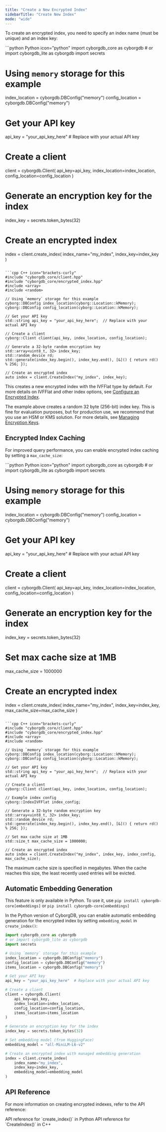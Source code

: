 ```yaml
---
title: "Create a New Encrypted Index"
sidebarTitle: "Create New Index"
mode: "wide"
---
```


To create an encrypted index, you need to specify an index name (must be unique) and an index key:

<CodeGroup>
```python Python icon="python"
import cyborgdb_core as cyborgdb
# or import cyborgdb_lite as cyborgdb
import secrets

# Using `memory` storage for this example
index_location = cyborgdb.DBConfig("memory") 
config_location = cyborgdb.DBConfig("memory")

# Get your API key
api_key = "your_api_key_here"  # Replace with your actual API key

# Create a client
client = cyborgdb.Client(
    api_key=api_key, 
    index_location=index_location, 
    config_location=config_location
)

# Generate an encryption key for the index
index_key = secrets.token_bytes(32)

# Create an encrypted index
index = client.create_index(
    index_name="my_index", 
    index_key=index_key
)
```

```cpp C++ icon="brackets-curly"
#include "cyborgdb_core/client.hpp"
#include "cyborgdb_core/encrypted_index.hpp"
#include <array>
#include <random>

// Using `memory` storage for this example
cyborg::DBConfig index_location(cyborg::Location::kMemory); 
cyborg::DBConfig config_location(cyborg::Location::kMemory);

// Get your API key
std::string api_key = "your_api_key_here";  // Replace with your actual API key

// Create a client
cyborg::Client client(api_key, index_location, config_location);

// Generate a 32-byte random encryption key
std::array<uint8_t, 32> index_key;
std::random_device rd;
std::generate(index_key.begin(), index_key.end(), [&]() { return rd() % 256; });

// Create an encrypted index
auto index = client.CreateIndex("my_index", index_key);
```
</CodeGroup>

This creates a new encrypted index with the IVFFlat type by default. For more details on IVFFlat and other index options, see [Configure an Encrypted Index](../advanced/configure-index).

<Warning>The example above creates a random 32 byte (256-bit) index key.
This is fine for evaluation purposes, but for production use, we recommend that you use an HSM or KMS solution.
For more details, see [Managing Encryption Keys](../advanced/managing-keys).</Warning>

## Encrypted Index Caching

For improved query performance, you can enable encrypted index caching by setting a `max_cache_size`:

<CodeGroup>
```python Python icon="python"
import cyborgdb_core as cyborgdb
# or import cyborgdb_lite as cyborgdb
import secrets

# Using `memory` storage for this example
index_location = cyborgdb.DBConfig("memory") 
config_location = cyborgdb.DBConfig("memory")

# Get your API key
api_key = "your_api_key_here"  # Replace with your actual API key

# Create a client
client = cyborgdb.Client(
    api_key=api_key, 
    index_location=index_location, 
    config_location=config_location
)

# Generate an encryption key for the index
index_key = secrets.token_bytes(32)

# Set max cache size at 1MB
max_cache_size = 1000000

# Create an encrypted index
index = client.create_index(
    index_name="my_index", 
    index_key=index_key, 
    max_cache_size=max_cache_size
)
```

```cpp C++ icon="brackets-curly"
#include "cyborgdb_core/client.hpp"
#include "cyborgdb_core/encrypted_index.hpp"
#include <array>
#include <random>

// Using `memory` storage for this example
cyborg::DBConfig index_location(cyborg::Location::kMemory); 
cyborg::DBConfig config_location(cyborg::Location::kMemory);

// Get your API key
std::string api_key = "your_api_key_here";  // Replace with your actual API key

// Create a client
cyborg::Client client(api_key, index_location, config_location);

// Example index config
cyborg::IndexIVFFlat index_config;

// Generate a 32-byte random encryption key
std::array<uint8_t, 32> index_key;
std::random_device rd;
std::generate(index_key.begin(), index_key.end(), [&]() { return rd() % 256; });

// Set max cache size at 1MB
std::size_t max_cache_size = 1000000;

// Create an encrypted index
auto index = client.CreateIndex("my_index", index_key, index_config, max_cache_size);
```
</CodeGroup>

The maximum cache size is specified in megabytes. When the cache reaches this size, the least recently used entries will be evicted.

## Automatic Embedding Generation

<Tip>This feature is only available in Python. To use it, use `pip install cyborgdb-core[embeddings]` or `pip install cyborgdb-core[embeddings]`</Tip>

In the Python version of CyborgDB, you can enable automatic embedding generation for the encrypted index by setting `embedding_model` in `create_index()`:

```python Python icon="python"
import cyborgdb_core as cyborgdb
# or import cyborgdb_lite as cyborgdb
import secrets

# Using `memory` storage for this example
index_location = cyborgdb.DBConfig("memory")
config_location = cyborgdb.DBConfig("memory")
items_location = cyborgdb.DBConfig("memory")

# Get your API key
api_key = "your_api_key_here"  # Replace with your actual API key

# Create a client
client = cyborgdb.Client(
    api_key=api_key, 
    index_location=index_location, 
    config_location=config_location, 
    items_location=items_location
)

# Generate an encryption key for the index
index_key = secrets.token_bytes(32)

# Set embedding model (from HuggingFace)
embedding_model = "all-MiniLM-L6-v2"

# Create an encrypted index with managed embedding generation
index = client.create_index(
    index_name="my_index", 
    index_key=index_key, 
    embedding_model=embedding_model
)
```

## API Reference

For more information on creating encrypted indexes, refer to the API reference:

<CardGroup cols={2}>
    <Card title="Python API Reference" href="../../python/client/create-index" icon="python">
        API reference for `create_index()` in Python
    </Card>
    <Card title="C++ API Reference" href="../../cpp/client/create-index" icon="brackets-curly">
        API reference for `CreateIndex()` in C++
    </Card>
</CardGroup>